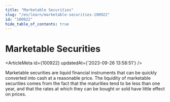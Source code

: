 ```yaml
---
title: "Marketable Securities"
slug: "/en/learn/marketable-securities-100922"
id: "100922"
hide_table_of_contents: true
---
```



# Marketable Securities

<ArticleMeta id={100922} updatedAt={'2023-09-26 13:58:51'} />
<div className='border-solid border-b border-t-0 my-4 border-[var(--ifm-color-gray-300)]' />

Marketable securities are liquid financial instruments that can be quickly converted into cash at a reasonable price. The liquidity of marketable securities comes from the fact that the maturities tend to be less than one year, and that the rates at which they can be bought or sold have little effect on prices.
